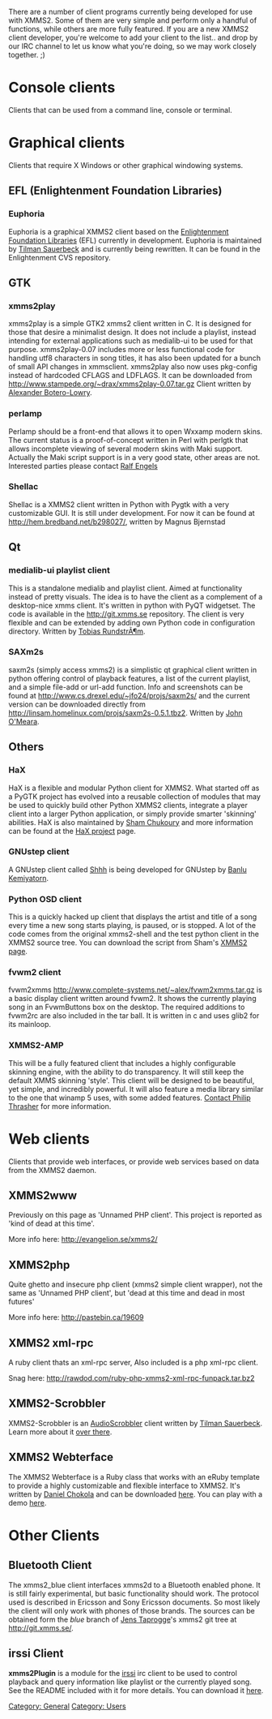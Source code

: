 {{Navbar}}

There are a number of client programs currently being developed for use with XMMS2. Some of them are very simple and perform only a handful of functions, while others are more fully featured. If you are a new XMMS2 client developer, you're welcome to add your client to the list.. and drop by our IRC channel to let us know what you're doing, so we may work closely together. ;)

= Console clients =
Clients that can be used from a command line, console or terminal.

{{Client|name=XMMS2 CLI client|author=XMMS2 Team|website=[[Using the application]]|version= [[Release:DR2.2|DR2.2]]|devlanguage=C|ui=Console|screenshots=N/A|description=This is the simple client that currently comes with XMMS2 itself. (source code found in ''src/clients/cli/xmms2_client.c'') It supports most, if not all, operations possible using the xmmsclient library. See the [[Using the application]] page for more information about how to use this client.}}

{{Client| name=xmms2-shell| author=[[Sham Chukoury]]| website=http://eleusis.f2o.org/projects/xmms2/shell/| version=N/A| devlanguage=Python| ui=Console| screenshots=N/A| description=xmms2-shell is an interactive shell client for XMMS2. It's like [http://freshmeat.net/projects/xmms-shell/ xmms-shell], but with commands matching the XMMS2 CLI client. It was originally written  so as to provide a better context in which to interact with the XMMS2 daemon, rather than having to run the CLI client for a single action at a time. xmms2-shell is currently pending a rewrite.}}

{{Client| name=XMMS2Curse| author=[[Christopher Rosell]]| website=http://evangelion.se/xmms2/| version=Unknown| devlanguage=Python| ui=Console (ncurses)| screenshots=N/A| description=XMMS2Curse is a python client using ncurses for its interface. Under development by [[Christopher Rosell]].}}

{{Client| name=xmms2curses| author=[[Alexander Botero-Lowry]]| website=[http://www.stampede.org/~drax/x2c.jpg stampede.org]| version=Unknown| devlanguage=C| ui=Console (ncurses)| screenshots=http://www.stampede.org/~drax/x2c.jpg| description=x2c is a client written in C using curses (not specifically ncurses all code is tested with NetBSD's curses and ncurses). It was started because sadly XMMS2Curse seems to be no longer avaliable. A screenshot of the work in progress can be ogled at [http://www.stampede.org/~drax/x2c.jpg]}}

{{Client| name=ixmms2| author=plb| website=[http://www.boxwhore.org/modules/wfdownloads/singlefile.php?cid=19&lid=183 Boxwhore.org]| version=Unknown| devlanguage=Perl| ui=Console (irssi?)| screenshots=N/A| description=An irssi client which now supports basic control functions as well as displaying currently playing song see the script for details, it assumes all your music is properly tagged. Download [http://www.boxwhore.org/modules/wfdownloads/singlefile.php?cid=19&lid=183 HERE.]}}

{{Client| name=nyello| author=[[SÃ©bastien Cevey]]| website=[http://git.xmms.se/?p=nyello.git;a=summary Git repository]| version=Unknown| devlanguage=C++| ui=Console| screenshots=N/A| description=nyello is a C++ command-line client that features a pseudo-shell interface (akin to [http://freshmeat.net/projects/xmms-shell/ xmms-shell]).  It will offer advanced features such as powerful medialib query patterns, collections and clever random playback. nyello is developed by [[SÃ©bastien Cevey]] and its [http://git.xmms.se/?p=nyello.git;a=summary development tree] can be found in the http://git.xmms.se repository.}}

= Graphical clients =
Clients that require X Windows or other graphical windowing systems.

== EFL (Enlightenment Foundation Libraries) ==
=== Euphoria ===

Euphoria is a graphical XMMS2 client based on the [http://enlightenment.org Enlightenment Foundation Libraries] (EFL) currently in development. Euphoria is maintained by [[Tilman Sauerbeck]] and is currently being rewritten. It can be found in the Enlightenment CVS repository.

== GTK ==
=== xmms2play ===

xmms2play is a simple GTK2 xmms2 client written in C. It is designed for those that desire a minimalist design. It does not include a playlist, instead intending for external applications such as medialib-ui to be used for that purpose. xmms2play-0.07 includes more or less functional code for handling utf8 characters in song titles, it has also been updated for a bunch of small API changes in xmmsclient. xmms2play also now uses pkg-config instead of hardcoded CFLAGS and LDFLAGS. It can be downloaded from http://www.stampede.org/~drax/xmms2play-0.07.tar.gz Client written by [[Alexander Botero-Lowry]].

{{Client| name=gkrellxmms2| author=[[Johannes Heimansberg]]| website=[http://wejp.homelinux.org/wejp/xmms2/ http://wejp.homelinux.org/wejp/xmms2/]| version=0.4.2| devlanguage=C| ui=GTK+2| screenshots=[http://wejp.homelinux.org/wejp/xmms2/gkrellm.png]| description=gkrellxmms2 is a plugin for GKrellM2 to control the XMMS2 audio player. It has buttons for play/pause, next /previous track and stop. It also shows the current artist and track name and the current position in the track. Since Version 0.0.7 it includes a file details dialog, which you can open by clicking on the track title scroller. '''New:''' Since version 0.2.0 the plugin includes a media lib search and [http://wejp.homelinux.org/wejp/xmms2/pledit.png playlist editor]!
Plugin written by Johannes Heimansberg.}}

=== perlamp ===

Perlamp should be a front-end that allows it to open Wxxamp modern skins. 
The current status is a proof-of-concept written in Perl with perlgtk that allows incomplete viewing of several modern skins with Maki support.
Actually the Maki script support is in a very good state, other areas are not.
Interested parties please contact [[Ralf Engels]]

{{Client| name=gxmms2| author=[[Johannes Heimansberg]]| website=[http://wejp.homelinux.org/wejp/xmms2/ http://wejp.homelinux.org/wejp/xmms2/]| version=0.4.2| devlanguage=C| ui=GTK+2| screenshots=[http://wejp.homelinux.org/wejp/xmms2/gxmms2-5.png]| description=gxmms2 is a GTK2 based XMMS2 client, written in C. Its main window is small and simple. It includes a [http://wejp.homelinux.org/wejp/xmms2/pledit.png playlist editor] with a medialib search and an artist browser and a file information dialog. Client written by Johannes Heimansberg.}}

{{Client| name=juxtapose| author=[[Joe Turner]]| website=[http://juxtapose.sourceforge.net http://juxtapose.sourceforge.net]| version=0.1| devlanguage=Python| ui=GTK+2| screenshots=[http://juxtapose.sourceforge.net/images/jux_main.png]| description="Jukebox Using XMMS Two as Player of Songs.  Eh?" :D  PyGTK based XMMS2 client loosely based on the Muine interface.}}

=== Shellac ===
Shellac is a XMMS2 client written in Python with Pygtk with a very customizable GUI.
It is still under development.
For now it can be found at http://hem.bredband.net/b298027/, written by Magnus Bjernstad

{{Client| name=RXMMS2| author=[[Daniel Chokola]]| website=[http://dan.chokola.com/rxmms2.rhtml Homepage]| version=Not currently in version control.| devlanguage=Ruby| ui=Gtk2| screenshots=[http://dan.chokola.com/images/rxmms2/rxmms2.png]| description=RXmms2 is an XMMS/BMP clone written using Ruby and Gtk2. It aims to provide all the functionality of XMMS that you're used to while adding new advanced features like medialib operations, a more advanced display string parser, and . RXmms2 was conceived and is maintained by [[Daniel Chokola]]. The RXmms2 homepage can be found at http://dan.chokola.com/rxmms2.rhtml.}}

== Qt ==
=== medialib-ui playlist client ===

This is a standalone medialib and playlist client. Aimed at functionality instead of pretty visuals. The idea is to have the client as a complement of a desktop-nice xmms client. It's written in python with PyQT widgetset. The code is available in the http://git.xmms.se repository. The client is very flexible and can be extended by adding own Python code in configuration directory. Written by [[Tobias RundstrÃ¶m]].

=== SAXm2s ===

saxm2s (simply access xmms2) is a simplistic qt graphical client written in python offering control of playback features, a list of the current playlist, and a simple file-add or url-add function. Info and screenshots can be found at http://www.cs.drexel.edu/~jfo24/projs/saxm2s/ and the current version can be downloaded directly from http://linsam.homelinux.com/projs/saxm2s-0.5.1.tbz2. Written by [[John O'Meara]].

== Others ==
=== HaX ===

HaX is a flexible and modular Python client for XMMS2. What started off as a PyGTK project has evolved into a reusable collection of modules that may be used to quickly build other Python XMMS2 clients, integrate a player client into a larger Python application, or simply provide smarter 'skinning' abilities. HaX is also maintained by [[Sham Chukoury]] and more information can be found at the [http://eleusis.f2o.org/projects/xmms2/hax/ HaX project] page.

=== GNUstep client ===

A GNUstep client called [http://home.gna.org/garma/shhh/ Shhh] is being developed for GNUstep by [[Banlu Kemiyatorn]].

=== Python OSD client ===

This is a quickly hacked up client that displays the artist and title of a song every time a new song starts playing, is paused, or is stopped. A lot of the code comes from the original xmms2-shell and the test python client in the XMMS2 source tree. You can download the script from Sham's [http://eleusis.f2o.org/projects/xmms2/ XMMS2 page].

=== fvwm2 client ===

fvwm2xmms [http://www.complete-systems.net/~alex/fvwm2xmms.tar.gz http://www.complete-systems.net/~alex/fvwm2xmms.tar.gz] is a basic display client written around fvwm2. It shows the currently playing song in an FvwmButtons box on the desktop. The required additions to fvwm2rc are also included in the tar ball. It is written in c and uses glib2 for its mainloop.

=== XMMS2-AMP ===

This will be a fully featured client that includes a highly configurable skinning engine, with the ability to do transparency. It will still keep the default XMMS skinning 'style'. This client will be designed to be beautiful, yet simple, and incredibly powerful. It will also feature a media library similar to the one that winamp 5 uses, with some added features. [mailto:philipthrasher@gmail.com Contact Philip Thrasher] for more information.

= Web clients =
Clients that provide web interfaces, or provide web services based on data from the XMMS2 daemon.

== XMMS2www ==
Previously on this page as 'Unnamed PHP client'. This project is reported as 'kind of dead at this time'.

More info here: http://evangelion.se/xmms2/

== XMMS2php ==

Quite ghetto and insecure php client (xmms2 simple client wrapper), not the same as 'Unnamed PHP client', but 'dead at this time and dead in most futures'

More info here: http://pastebin.ca/19609

== XMMS2 xml-rpc ==

A ruby client thats an xml-rpc server, Also included is a php xml-rpc client. 

Snag here: http://rawdod.com/ruby-php-xmms2-xml-rpc-funpack.tar.bz2

== XMMS2-Scrobbler ==

XMMS2-Scrobbler is an [http://www.audioscrobbler.com/ AudioScrobbler] client written by [[Tilman Sauerbeck]]. Learn more about it [http://code-monkey.de/projects/xmms2-scrobbler.html over there].

== XMMS2 Webterface ==
The XMMS2 Webterface is a Ruby class that works with an eRuby template to provide a highly customizable and flexible interface to XMMS2. It's written by [[Daniel Chokola]] and can be downloaded [http://dan.chokola.com/xmms2-webterface.rhtml here]. You can play with a demo [http://home.chokola.com:8888/xmms2.rhtml here].

= Other Clients =

== Bluetooth Client ==

The xmms2_blue client interfaces xmms2d to a Bluetooth enabled phone.  It is still fairly experimental, but basic functionality should work.  The protocol used is described in Ericsson and Sony Ericsson documents.  So most likely the client will only work with phones of those brands.
The sources can be obtained form the ''blue'' branch of [mailto:jlt_xmms2@shamrock.dyndns.org Jens Taprogge]'s xmms2 git tree at [http://git.xmms.se/ http://git.xmms.se/].

== irssi Client ==

'''xmms2Plugin''' is a module for the [http://www.irssi.org irssi] irc client to be used to control playback and query
information like playlist or the currently played song. See the README included with it for more details. You can download it [http://atomantstuff.dyndns.org here].

{{Client| name=lxmms2| author=[[Johannes Heimansberg]]| website=[http://wejp.homelinux.org/wejp/xmms2/#lxmms2 http://wejp.homelinux.org/wejp/xmms2/#lxmms2]| version=0.0.1| devlanguage=C| ui=IR remote control| screenshots=None| description=lxmms2 is a tiny XMMS2 client to control XMMS2 with a LIRC compatible remote control. Client written by Johannes Heimansberg.}}

[[Category: General]]
[[Category: Users]]